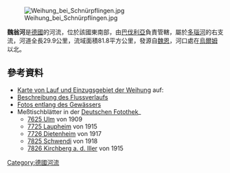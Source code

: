 {{Coord|48|21|59.20|N|9|57|54.84|E|display=title}}
[[Image:Weihung_bei_Schnürpflingen.jpg|right]]

'''魏翁河'''是[[德國|德國]]的河流，位於該國東南部，由[[巴伐利亞|巴伐利亞]]負責管轄，屬於[[多瑙河|多瑙河]]的右支流，河道全長29.9公里，流域面積81.8平方公里，發源自[[魏恩|魏恩]]，河口處在[[烏爾姆|烏爾姆]]以北。

==參考資料==
* [http://udo.lubw.baden-wuerttemberg.de/public/q/jpuUG Karte von Lauf und Einzugsgebiet der Weihung] auf: {{GeoQuelle|DE-BW|LUBW|ref=nein}}
* [http://www.lustwandeln.net/weihung.htm Beschreibung des Flussverlaufs]
* [http://www.lustwandeln.net/weihungfotos.htm Fotos entlang des Gewässers]
* Meßtischblätter in der [[Deutsche_Fotothek|Deutschen Fotothek]]_
** [http://www.deutschefotothek.de/gallery/freitext/df_dk_0010001_7625 7625 Ulm] von 1909
** [http://www.deutschefotothek.de/gallery/freitext/df_dk_0010001_7725 7725 Laupheim] von 1915
** [http://www.deutschefotothek.de/gallery/freitext/df_dk_0010001_7726 7726 Dietenheim] von 1917
** [http://www.deutschefotothek.de/gallery/freitext/df_dk_0010001_7825 7825 Schwendi] von 1918
** [http://www.deutschefotothek.de/gallery/freitext/df_dk_0010001_7826 7826 Kirchberg a. d. Iller] von 1915

{{Germany-geo-stub}}
[[Category:德國河流|Category:德國河流]]